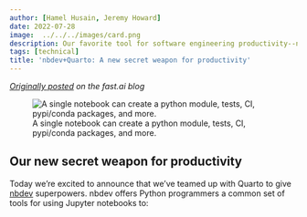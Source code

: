 ```yaml
---
author: [Hamel Husain, Jeremy Howard]
date: 2022-07-28
image:  ../../../images/card.png
description: Our favorite tool for software engineering productivity--nbdev, now re-written with Quarto
tags: [technical]
title: 'nbdev+Quarto: A new secret weapon for productivity'
---
```


_[Originally posted](https://www.fast.ai/2022/07/28/nbdev-v2/) on the fast.ai blog_

![A single notebook can create a python module, tests, CI, pypi/conda packages, and more.](../../../images/card.png)


## Our new secret weapon for productivity

Today we’re excited to announce that we’ve teamed up with Quarto to give [nbdev](https://nbdev.fast.ai) superpowers. nbdev offers Python programmers a common set of tools for using Jupyter notebooks to:
